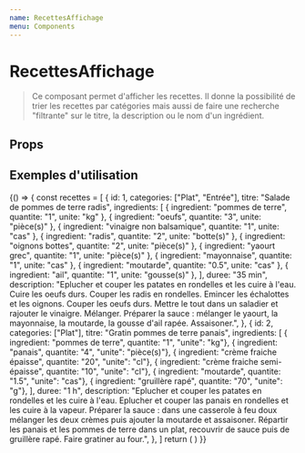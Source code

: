 ```yaml
---
name: RecettesAffichage
menu: Components
---
```


# RecettesAffichage


> Ce composant permet d'afficher les recettes. Il donne la possibilité de trier les recettes par catégories mais aussi de faire une recherche "filtrante" sur le titre, la description ou le nom d'un ingrédient.

## Props
<Props of={RecettesAffichage} />


## Exemples d'utilisation

<Playground>
  {() => {
    const recettes = [
      {
        id: 1,
        categories: ["Plat", "Entrée"],
        titre: "Salade de pommes de terre radis",
        ingredients: [
          { ingredient: "pommes de terre", quantite: "1", unite: "kg" },
          { ingredient: "oeufs", quantite: "3", unite: "pièce(s)" },
          { ingredient: "vinaigre non balsamique", quantite: "1", unite: "cas" },
          { ingredient: "radis", quantite: "2", unite: "botte(s)" },
          { ingredient: "oignons bottes", quantite: "2", unite: "pièce(s)" },
          { ingredient: "yaourt grec", quantite: "1", unite: "pièce(s)" },
          { ingredient: "mayonnaise", quantite: "1", unite: "cas" },
          { ingredient: "moutarde", quantite: "0.5", unite: "cas" },
          { ingredient: "ail", quantite: "1", unite: "gousse(s)" },
        ],
        duree: "35 min",
        description:
          "Eplucher et couper les patates en rondelles et les cuire à l'eau. Cuire les oeufs durs. Couper les radis en rondelles. Emincer les échalottes et les oignons. Couper les oeufs durs. Mettre le tout dans un saladier et rajouter le vinaigre. Mélanger. Préparer la sauce :  mélanger le yaourt, la mayonnaise, la moutarde, la gousse d'ail rapée. Assaisoner.",
      },
      {
        id: 2,
        categories: ["Plat"],
        titre: "Gratin pommes de terre panais",
        ingredients: [
          { ingredient: "pommes de terre", quantite: "1", "unite": "kg"},
          { ingredient: "panais", quantite: "4", "unite": "pièce(s)"},
          { ingredient: "crème fraiche épaisse", quantite: "20", "unite": "cl"},
          { ingredient: "crème fraiche semi-épaisse", quantite: "10", "unite": "cl"},
          { ingredient: "moutarde", quantite: "1.5", "unite": "cas"},
          { ingredient: "gruillère rapé", quantite: "70", "unite": "g"},
        ],
        duree: "1 h",
        description:
          "Eplucher et couper les patates en rondelles et les cuire à l'eau. Eplucher et couper las panais en rondelles et les cuire à la vapeur. Préparer la sauce : dans une casserole à feu doux mélanger les deux crèmes puis ajouter la moutarde et assaisoner. Répartir les panais et les pommes de terre dans un plat, recouvrir de sauce puis de gruillère rapé. Faire gratiner au four.",
      },
    ]
    return (
      <RecettesAffichage recettes={recettes} />
    )
  }}
</Playground>
